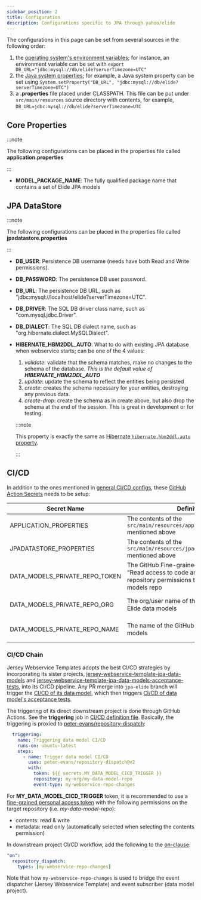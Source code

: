 ```yaml
---
sidebar_position: 2
title: Configuration
description: Configurations specific to JPA through yahoo/elide
---
```


The configurations in this page can be set from several sources in the following order:

1. the [operating system's environment variables]; for instance, an environment variable can be set with
   `export DB_URL="jdbc:mysql://db/elide?serverTimezone=UTC"`
2. the [Java system properties]; for example, a Java system property can be set using
   `System.setProperty("DB_URL", "jdbc:mysql://db/elide?serverTimezone=UTC")`
3. a **.properties** file placed under CLASSPATH. This file can be put under `src/main/resources` source directory with
   contents, for example, `DB_URL=jdbc:mysql://db/elide?serverTimezone=UTC`

Core Properties
---------------

:::note

The following configurations can be placed in the properties file called **application.properties**

:::

- __MODEL_PACKAGE_NAME__: The fully qualified package name that contains a set of Elide JPA models

JPA DataStore
-------------

:::note

The following configurations can be placed in the properties file called **jpadatastore.properties**

:::

- **DB_USER**: Persistence DB username (needs have both Read and Write permissions).
- **DB_PASSWORD**: The persistence DB user password.
- **DB_URL**: The persistence DB URL, such as "jdbc:mysql://localhost/elide?serverTimezone=UTC".
- **DB_DRIVER**: The SQL DB driver class name, such as "com.mysql.jdbc.Driver".
- **DB_DIALECT**: The SQL DB dialect name, such as "org.hibernate.dialect.MySQLDialect".
- **HIBERNATE_HBM2DDL_AUTO**: What to do with existing JPA database when webservice starts; can be one of the 4 values:

    1. _validate_: validate that the schema matches, make no changes to the schema of the database. _This is the default
       value of **HIBERNATE_HBM2DDL_AUTO**_
    2. _update_: update the schema to reflect the entities being persisted
    3. _create_: creates the schema necessary for your entities, destroying any previous data.
    4. _create-drop_: create the schema as in create above, but also drop the schema at the end of the session. This is
       great in development or for testing.

  :::note

  This property is exactly the same as [Hibernate `hibernate.hbm2ddl.auto` property].

  :::

CI/CD
-----

In addition to the ones mentioned in [general CI/CD configs](../configuration#cicd), these
[GitHub Action Secrets][GitHub Action - How to set up] needs to be setup:

| Secret Name                    | Definition                                                                                                                          | How to Get                                                                                                                    |
|--------------------------------|-------------------------------------------------------------------------------------------------------------------------------------|-------------------------------------------------------------------------------------------------------------------------------|
| APPLICATION_PROPERTIES         | The contents of the `src/main/resources/application.properties` mentioned above                                                     | See [Core Properties](#core-properties) section above                                                                         |
| JPADATASTORE_PROPERTIES        | The contents of the `src/main/resources/jpadatastore.properties` mentioned above                                                    | See [JPA DataStore](#jpa-datastore) section above                                                                             |
| DATA_MODELS_PRIVATE_REPO_TOKEN | The GitHub Fine-grained token with at least "Read access to code and metadata" repository permissions to the Elide data models repo | [Creating a fine-grained personal access token]                                                                               |
| DATA_MODELS_PRIVATE_REPO_ORG   | The org/user name of the GitHub repo for Elide data models                                                                          | For [this example][jersey-webservice-template-jpa-data-models], DATA_MODELS_PRIVATE_REPO_ORG is "QubitPi"                     |
| DATA_MODELS_PRIVATE_REPO_NAME  | The name of the GitHub repo for Elide data models                                                                                   | For [this example][jersey-webservice-template-jpa-data-models], DATA_MODELS_PRIVATE_REPO_NAME is "jersey-webservice-template" |

### CI/CD Chain

Jersey Webservice Templates adopts the best CI/CD strategies by incorporating its sister projects, [jersey-webservice-template-jpa-data-models] and
[jersey-webservice-template-jpa-data-models-acceptance-tests], into its CI/CD pipeline. Any PR merge into `jpa-elide` branch will trigger the
[CI/CD of its data model](https://github.com/QubitPi/jersey-webservice-template-jpa-data-models/actions), which then triggers
[CI/CD of data model's acceptance tests](https://github.com/QubitPi/jersey-webservice-template-jpa-data-models-acceptance-tests/actions).

The triggering of its direct downstream project is done through GitHub Actions. See the **triggering** job in [CI/CD definition file]. Basically, the triggering is proxied to
[peter-evans/repository-dispatch]:

```yaml
  triggering:
    name: Triggering data model CI/CD
    runs-on: ubuntu-latest
    steps:
      - name: Trigger data model CI/CD
        uses: peter-evans/repository-dispatch@v2
        with:
          token: ${{ secrets.MY_DATA_MODEL_CICD_TRIGGER }}
          repository: my-org/my-data-model-repo
          event-type: my-webservice-repo-changes
```

For **MY_DATA_MODEL_CICD_TRIGGER** token, it is recommended to use a
[fine-grained personal access token](https://docs.github.com/en/authentication/keeping-your-account-and-data-secure/managing-your-personal-access-tokens#creating-a-fine-grained-personal-access-token)
with the following permissions on the target repository (i.e. _my-data-model-repo_):

- contents: read & write
- metadata: read only (automatically selected when selecting the contents permission)

In downstream project CI/CD workflow, add the following to the
[on-clause](https://docs.github.com/en/actions/using-workflows/workflow-syntax-for-github-actions#on):

```yaml
"on":
  repository_dispatch:
    types: [my-webservice-repo-changes]
```

Note that how `my-webservice-repo-changes` is used to bridge the event dispatcher (Jersey Webservice Template) and event subscriber (data model project).

[CI/CD definition file]: https://github.com/QubitPi/jersey-webservice-template/blob/jpa-elide/.github/workflows/ci-cd.yml
[Creating a fine-grained personal access token]: https://docs.github.com/en/authentication/keeping-your-account-and-data-secure/managing-your-personal-access-tokens#creating-a-fine-grained-personal-access-token

[GitHub Action - How to set up]: https://docs.github.com/en/actions/security-guides/encrypted-secrets

[Hibernate `hibernate.hbm2ddl.auto` property]: https://stackoverflow.com/questions/18077327/hibernate-hbm2ddl-auto-possible-values-and-what-they-do

[Java system properties]: https://docs.oracle.com/javase/tutorial/essential/environment/sysprop.html
[jersey-webservice-template-jpa-data-models]: https://github.com/QubitPi/jersey-webservice-template-jpa-data-models
[jersey-webservice-template-jpa-data-models-acceptance-tests]: https://github.com/QubitPi/jersey-webservice-template-jpa-data-models-acceptance-tests

[operating system's environment variables]: https://docs.oracle.com/javase/tutorial/essential/environment/env.html

[peter-evans/repository-dispatch]: https://github.com/peter-evans/repository-dispatch
